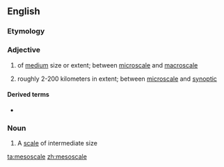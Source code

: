 ==English==

===Etymology===
{{prefix|en|meso|scale}}

===Adjective===
{{en-adj|-}}

# of [[medium]] size or extent; between [[microscale]] and [[macroscale]]
# {{lb|en|meteorology|of a weather phenomenon}} roughly 2-200 kilometers in extent; between [[microscale]] and [[synoptic]]

====Derived terms====
* {{l|en|mesoscale convective system}}

===Noun===
{{en-noun}}

# A [[scale]] of intermediate size

[[ta:mesoscale]]
[[zh:mesoscale]]